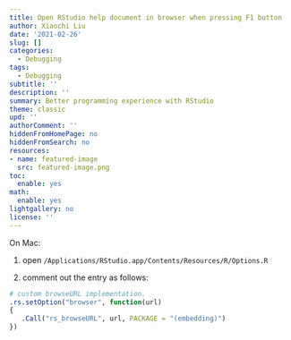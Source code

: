 ```yaml
---
title: Open RStudio help document in browser when pressing F1 button
author: Xiaochi Liu
date: '2021-02-26'
slug: []
categories:
  - Debugging
tags:
  - Debugging
subtitle: ''
description: ''
summary: Better programming experience with RStudio
theme: classic
upd: ''
authorComment: ''
hiddenFromHomePage: no
hiddenFromSearch: no
resources:
- name: featured-image
  src: featured-image.png
toc:
  enable: yes
math:
  enable: yes
lightgallery: no
license: ''
---
```


On Mac:

1. open `/Applications/RStudio.app/Contents/Resources/R/Options.R`

2. comment out the entry as follows:

```r
# custom browseURL implementation.
.rs.setOption("browser", function(url)
{
   .Call("rs_browseURL", url, PACKAGE = "(embedding)")
})
```

